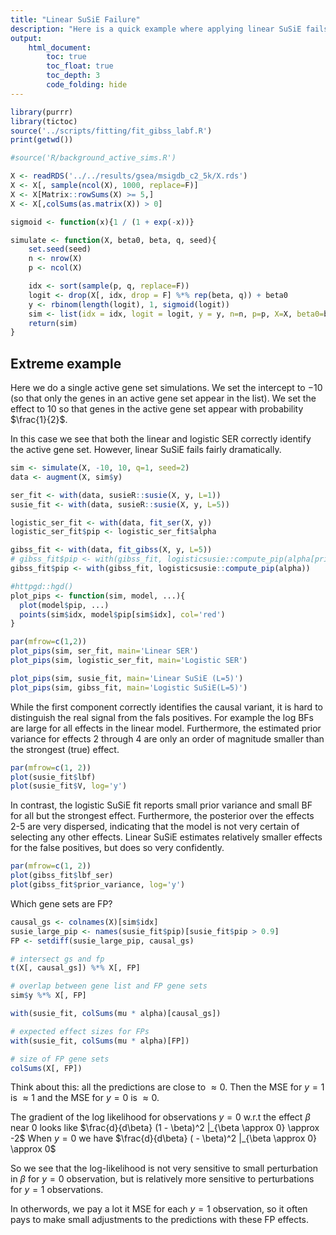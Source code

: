 ```yaml
---
title: "Linear SuSiE Failure"
description: "Here is a quick example where applying linear SuSiE fails with binary data."
output: 
    html_document:
        toc: true
        toc_float: true
        toc_depth: 3
        code_folding: hide 
---
```


```r
library(purrr)
library(tictoc)
source('../scripts/fitting/fit_gibss_labf.R')
print(getwd())

#source('R/background_active_sims.R')

X <- readRDS('../../results/gsea/msigdb_c2_5k/X.rds')
X <- X[, sample(ncol(X), 1000, replace=F)]
X <- X[Matrix::rowSums(X) >= 5,]
X <- X[,colSums(as.matrix(X)) > 0]
```

```r
sigmoid <- function(x){1 / (1 + exp(-x))}

simulate <- function(X, beta0, beta, q, seed){
    set.seed(seed)
    n <- nrow(X)
    p <- ncol(X)

    idx <- sort(sample(p, q, replace=F))
    logit <- drop(X[, idx, drop = F] %*% rep(beta, q)) + beta0
    y <- rbinom(length(logit), 1, sigmoid(logit))
    sim <- list(idx = idx, logit = logit, y = y, n=n, p=p, X=X, beta0=beta, beta=beta, q=q)
    return(sim)
}
```

## Extreme example

Here we do a single active gene set simulations.
We set the intercept to $-10$ (so that only the genes in an active gene set appear in the list).
We set the effect to $10$ so that genes in the active gene set appear with probability $\frac{1}{2}$.

In this case we see that both the linear and logistic SER correctly identify the active gene set.
However, linear SuSiE fails fairly dramatically.

```r
sim <- simulate(X, -10, 10, q=1, seed=2)
data <- augment(X, sim$y)

ser_fit <- with(data, susieR::susie(X, y, L=1))
susie_fit <- with(data, susieR::susie(X, y, L=5))

logistic_ser_fit <- with(data, fit_ser(X, y))
logistic_ser_fit$pip <- logistic_ser_fit$alpha

gibss_fit <- with(data, fit_gibss(X, y, L=5))
# gibss_fit$pip <- with(gibss_fit, logisticsusie::compute_pip(alpha[prior_variance > 0.01, ]))
gibss_fit$pip <- with(gibss_fit, logisticsusie::compute_pip(alpha))
```

```r
#httpgd::hgd()
plot_pips <- function(sim, model, ...){
  plot(model$pip, ...)
  points(sim$idx, model$pip[sim$idx], col='red')
}

par(mfrow=c(1,2))
plot_pips(sim, ser_fit, main='Linear SER')
plot_pips(sim, logistic_ser_fit, main='Logistic SER')

plot_pips(sim, susie_fit, main='Linear SuSiE (L=5)')
plot_pips(sim, gibss_fit, main='Logistic SuSiE(L=5)')
```

While the first component correctly identifies the causal variant, it is hard to distinguish the real signal from the fals positives. 
For example the log BFs are large for all effects in the linear model. 
Furthermore, the estimated prior variance for effects 2 through 4 are only an order of magnitude smaller than the strongest (true) effect.

```r
par(mfrow=c(1, 2))
plot(susie_fit$lbf)
plot(susie_fit$V, log='y')
```

In contrast, the logistic SuSiE fit reports small prior variance and small BF for all but the strongest effect.
Furthermore, the posterior over the effects 2-5 are very dispersed, indicating that the model is not very certain of selecting any other effects. 
Linear SuSiE estimates relatively smaller effects for the false positives, but does so very confidently.

```r
par(mfrow=c(1, 2))
plot(gibss_fit$lbf_ser)
plot(gibss_fit$prior_variance, log='y')
```

Which gene sets are FP?

```r
causal_gs <- colnames(X)[sim$idx]
susie_large_pip <- names(susie_fit$pip)[susie_fit$pip > 0.9]
FP <- setdiff(susie_large_pip, causal_gs)

# intersect gs and fp
t(X[, causal_gs]) %*% X[, FP]

# overlap between gene list and FP gene sets
sim$y %*% X[, FP]

with(susie_fit, colSums(mu * alpha)[causal_gs])

# expected effect sizes for FPs
with(susie_fit, colSums(mu * alpha)[FP])

# size of FP gene sets
colSums(X[, FP])
```

Think about this: all the predictions are close to $\approx 0$.
Then the MSE for $y = 1$ is $\approx 1$ and the MSE for $y = 0$ is $\approx 0$.

The gradient of the log likelihood for observations $y=0$ w.r.t the effect $\beta$ near 0 looks like $\frac{d}{d\beta} (1 - \beta)^2 |_{\beta \approx 0} \approx -2$ 
When $y = 0$ we have  $\frac{d}{d\beta} ( - \beta)^2 |_{\beta \approx 0} \approx 0$ 

So we see that the log-likelihood is not very sensitive to small perturbation in $\beta$ for $y=0$ observation, 
but is relatively more sensitive to perturbations for $y=1$ observations.

In otherwords, we pay a lot it MSE for each $y=1$ observation, so it often pays to make small adjustments to the predictions with these FP effects.